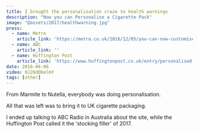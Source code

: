 ```yaml
---
title: I brought the personalisation craze to health warnings
description: "Now you can Personalise a Cigarette Pack"
image: "@assets/2017/healthwarning.jpg"
press:
  - name: Metro
    article_link: 'https://metro.co.uk/2016/12/05/you-can-now-customise-your-own-cigarette-packets-which-is-nice-6302293/'
  - name: ABC
    article_link: ''
  - name: Huffington Post
    article_link: 'https://www.huffingtonpost.co.uk/entry/personalised-cigarette-packets-quit-smoking_uk_5846909ce4b06a503248fefe'
date: 2016-06-06
video: 0J2QdDbelmY
tags: [other]
---
```


From Marmite to Nutella, everybody was doing personalisation.

All that was left was to bring it to UK cigarette packaging.

I ended up talking to ABC Radio in Australia about the site, while the Huffington Post called it the 'stocking filler' of 2017.

<LinkPreview id="https://olifro.st/personalisedhealthwarnings" />
